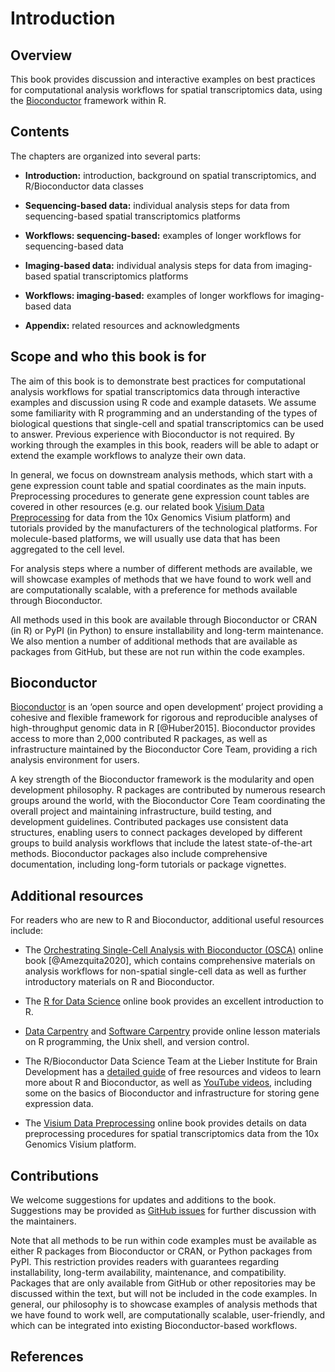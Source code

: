 # Introduction {#sec-introduction}

## Overview

This book provides discussion and interactive examples on best practices for computational analysis workflows for spatial transcriptomics data, using the [Bioconductor](http://bioconductor.org/) framework within R.


## Contents

The chapters are organized into several parts:

- **Introduction:** introduction, background on spatial transcriptomics, and R/Bioconductor data classes

- **Sequencing-based data:** individual analysis steps for data from sequencing-based spatial transcriptomics platforms

- **Workflows: sequencing-based:** examples of longer workflows for sequencing-based data

- **Imaging-based data:** individual analysis steps for data from imaging-based spatial transcriptomics platforms

- **Workflows: imaging-based:** examples of longer workflows for imaging-based data

- **Appendix:** related resources and acknowledgments


## Scope and who this book is for

The aim of this book is to demonstrate best practices for computational analysis workflows for spatial transcriptomics data through interactive examples and discussion using R code and example datasets. We assume some familiarity with R programming and an understanding of the types of biological questions that single-cell and spatial transcriptomics can be used to answer. Previous experience with Bioconductor is not required. By working through the examples in this book, readers will be able to adapt or extend the example workflows to analyze their own data.

In general, we focus on downstream analysis methods, which start with a gene expression count table and spatial coordinates as the main inputs. Preprocessing procedures to generate gene expression count tables are covered in other resources (e.g. our related book [Visium Data Preprocessing](https://lmweber.org/Visium-data-preprocessing/) for data from the 10x Genomics Visium platform) and tutorials provided by the manufacturers of the technological platforms. For molecule-based platforms, we will usually use data that has been aggregated to the cell level.

For analysis steps where a number of different methods are available, we will showcase examples of methods that we have found to work well and are computationally scalable, with a preference for methods available through Bioconductor.

All methods used in this book are available through Bioconductor or CRAN (in R) or PyPI (in Python) to ensure installability and long-term maintenance. We also mention a number of additional methods that are available as packages from GitHub, but these are not run within the code examples.


## Bioconductor

[Bioconductor](http://bioconductor.org/) is an 'open source and open development' project providing a cohesive and flexible framework for rigorous and reproducible analyses of high-throughput genomic data in R [@Huber2015]. Bioconductor provides access to more than 2,000 contributed R packages, as well as infrastructure maintained by the Bioconductor Core Team, providing a rich analysis environment for users.

A key strength of the Bioconductor framework is the modularity and open development philosophy. R packages are contributed by numerous research groups around the world, with the Bioconductor Core Team coordinating the overall project and maintaining infrastructure, build testing, and development guidelines. Contributed packages use consistent data structures, enabling users to connect packages developed by different groups to build analysis workflows that include the latest state-of-the-art methods. Bioconductor packages also include comprehensive documentation, including long-form tutorials or package vignettes.


## Additional resources

For readers who are new to R and Bioconductor, additional useful resources include:

- The [Orchestrating Single-Cell Analysis with Bioconductor (OSCA)](https://bioconductor.org/books/release/OSCA/) online book [@Amezquita2020], which contains comprehensive materials on analysis workflows for non-spatial single-cell data as well as further introductory materials on R and Bioconductor.

- The [R for Data Science](https://r4ds.had.co.nz/) online book provides an excellent introduction to R.

- [Data Carpentry](https://datacarpentry.org/) and [Software Carpentry](https://software-carpentry.org/) provide online lesson materials on R programming, the Unix shell, and version control.

- The R/Bioconductor Data Science Team at the Lieber Institute for Brain Development has a [detailed guide](https://lcolladotor.github.io/bioc_team_ds/rbioconductor-data-science-bootcamps.html) of free resources and videos to learn more about R and Bioconductor, as well as [YouTube videos](https://www.youtube.com/c/LeonardoColladoTorres/playlists), including some on the basics of Bioconductor and infrastructure for storing gene expression data.

- The [Visium Data Preprocessing](https://lmweber.org/Visium-data-preprocessing/) online book provides details on data preprocessing procedures for spatial transcriptomics data from the 10x Genomics Visium platform.


## Contributions

We welcome suggestions for updates and additions to the book. Suggestions may be provided as [GitHub issues](https://github.com/lmweber/BestPracticesST/issues) for further discussion with the maintainers.

Note that all methods to be run within code examples must be available as either R packages from Bioconductor or CRAN, or Python packages from PyPI. This restriction provides readers with guarantees regarding installability, long-term availability, maintenance, and compatibility. Packages that are only available from GitHub or other repositories may be discussed within the text, but will not be included in the code examples. In general, our philosophy is to showcase examples of analysis methods that we have found to work well, are computationally scalable, user-friendly, and which can be integrated into existing Bioconductor-based workflows.


## References {.unnumbered}
